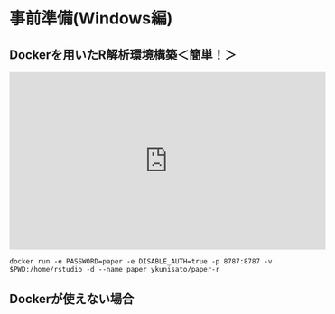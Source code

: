 # 事前準備(Windows編)

## Dockerを用いたR解析環境構築＜簡単！＞

<iframe width="560" height="315" src="https://www.youtube.com/embed/qw5iVL8Zhek" frameborder="0" allow="accelerometer; autoplay; clipboard-write; encrypted-media; gyroscope; picture-in-picture" allowfullscreen></iframe>



```
docker run -e PASSWORD=paper -e DISABLE_AUTH=true -p 8787:8787 -v $PWD:/home/rstudio -d --name paper ykunisato/paper-r
```



## Dockerが使えない場合